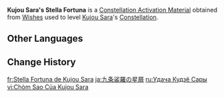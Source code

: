 {{Item Infobox
|id           = 001156
|image        = Item Stella Fortuna (4 Star).png
|type         = Constellation Activation Materials
|group        = Stella Fortuna
|quality      = 4
|description  = [[Kujou Sara]]'s Constellation Activation Material
|source1      = [[Wishes]]
}}
'''Kujou Sara's Stella Fortuna''' is a [[Constellation Activation Material]] obtained from [[Wishes]] used to level [[Kujou Sara]]'s [[Constellation]].

==Other Languages==
{{Other Languages|default_hidden=1
|en      = Kujou Sara's Stella Fortuna
|zhs     = 九条裟罗的命星
|zhs_rm  = Jiǔtiáo Shāluó de Mìngxīng
|zht     = 九條裟羅的命星
|zht_rm  = Jiǔtiáo Shāluó de Mìngxīng
|ja      = 九条裟羅の星屑
|ja_rm   = Kujou Sara no Hoshikuzu
|ko      = 쿠죠 사라<->의 운명<->의 별
|es      = Stella Fortuna de Kujou Sara
|fr      = Stella Fortuna de Kujou Sara
|ru      = Удача Кудзё Сары
|th      = ดวงดาวแห่งชีวิตของ Kujou Sara
|th_rm   = Duangdao haeng Chiwit khong Kujou Sara
|vi      = Chòm Sao Của Kujou Sara
|de      = Stella Fortuna von Kujou Sara
|id      = Kujou Sara's Stella Fortuna
|pt      = Stella Fortuna de Kujou Sara
|tr      = Kujou Sara'nın Yaşam Yıldızı
|it      = Stella Fortuna di Kujou Sara
}}

==Change History==
{{Change History|2.1}}

[[fr:Stella Fortuna de Kujou Sara]]
[[ja:九条裟羅の星屑]]
[[ru:Удача Кудзё Сары]]
[[vi:Chòm Sao Của Kujou Sara]]